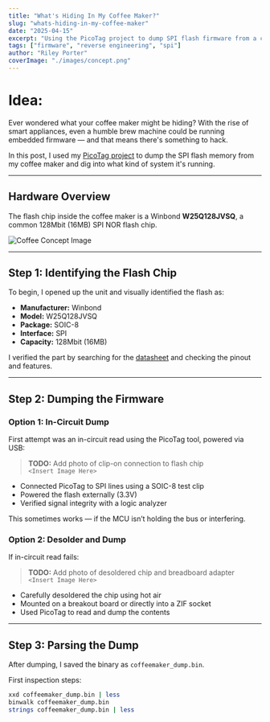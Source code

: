 ```yaml
---
title: "What's Hiding In My Coffee Maker?"
slug: "whats-hiding-in-my-coffee-maker"
date: "2025-04-15"
excerpt: "Using the PicoTag project to dump SPI flash firmware from a coffee maker and explore what's hidden inside."
tags: ["firmware", "reverse engineering", "spi"]
author: "Riley Porter"
coverImage: "./images/concept.png"
---
```



# Idea:

Ever wondered what your coffee maker might be hiding? With the rise of smart appliances, even a humble brew machine could be running embedded firmware — and that means there's something to hack.

In this post, I used my [PicoTag project](https://github.com/ril3y/picotag) to dump the SPI flash memory from my coffee maker and dig into what kind of system it's running.

---

## Hardware Overview

The flash chip inside the coffee maker is a Winbond **W25Q128JVSQ**, a common 128Mbit (16MB) SPI NOR flash chip.

![Coffee Concept Image](/images/blog/whats-hiding-in-my-coffee-maker/concept.png)


---

## Step 1: Identifying the Flash Chip

To begin, I opened up the unit and visually identified the flash as:

- **Manufacturer:** Winbond
- **Model:** W25Q128JVSQ
- **Package:** SOIC-8
- **Interface:** SPI
- **Capacity:** 128Mbit (16MB)

I verified the part by searching for the [datasheet](https://www.mouser.com/datasheet/2/949/w25q128jv_revf_03272018_plus-1489608.pdf) and checking the pinout and features.

---

## Step 2: Dumping the Firmware

### Option 1: In-Circuit Dump

First attempt was an in-circuit read using the PicoTag tool, powered via USB:

> **TODO:** Add photo of clip-on connection to flash chip  
> `<Insert Image Here>`

- Connected PicoTag to SPI lines using a SOIC-8 test clip
- Powered the flash externally (3.3V)
- Verified signal integrity with a logic analyzer

This sometimes works — if the MCU isn’t holding the bus or interfering.

### Option 2: Desolder and Dump

If in-circuit read fails:

> **TODO:** Add photo of desoldered chip and breadboard adapter  
> `<Insert Image Here>`

- Carefully desoldered the chip using hot air
- Mounted on a breakout board or directly into a ZIF socket
- Used PicoTag to read and dump the contents

---

## Step 3: Parsing the Dump

After dumping, I saved the binary as `coffeemaker_dump.bin`.

First inspection steps:

```bash
xxd coffeemaker_dump.bin | less
binwalk coffeemaker_dump.bin
strings coffeemaker_dump.bin | less
```
